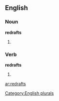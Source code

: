 ==English==

===Noun===
'''redrafts'''

# {{plural of |[[redraft]]}}

===Verb===
'''redrafts'''

# {{third-person singular of|[[redraft]]}}

[[Category:English plurals]]

[[ar:redrafts]]